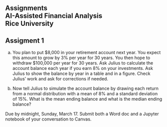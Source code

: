 ## Assignments<br>AI-Assisted Financial Analysis<br>Rice University

::: {.callout-note appearance="minimal"}

# Assigment 1

(a) You plan to put $8,000 in your retirement account next year.  You expect this amount to grow by 3% per year for 30 years.  You then hope to withdraw $100,000 per year for 30 years.  Ask Julius to calculate the account balance each year if you earn 8% on your investments.  Ask Julius to show the balance by year in a table and in a figure.  Check Julius' work and ask for corrections if needed.

(b) Now tell Julius to simulate the account balance by drawing each return from a normal distribution with a mean of 8% and a standard deviation of 15%.  What is the mean ending balance and what is the median ending balance?

Due by midnight, Sunday, March 17.  Submit both a Word doc and a Jupyter notebook of your conversation to Canvas.  

:::